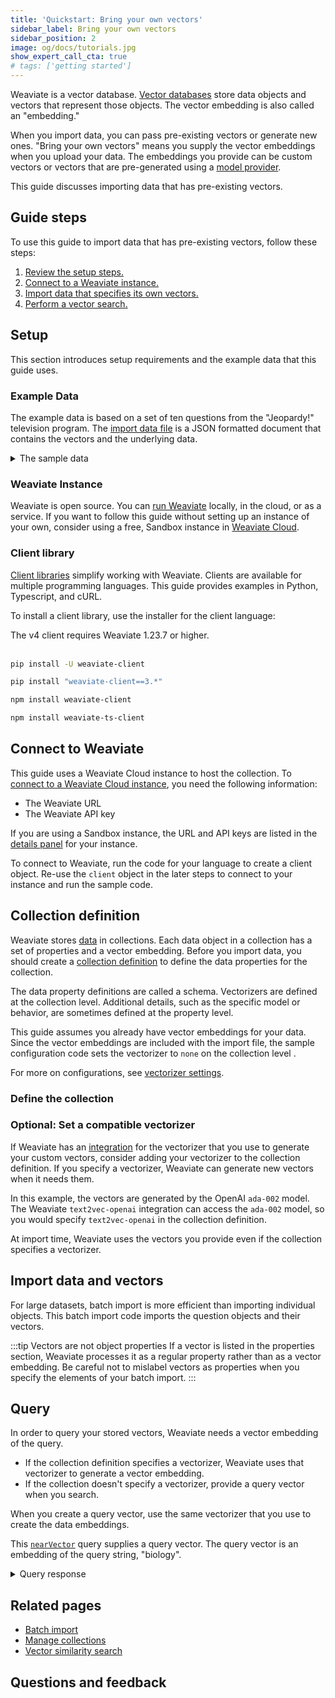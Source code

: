 ```yaml
---
title: 'Quickstart: Bring your own vectors'
sidebar_label: Bring your own vectors
sidebar_position: 2
image: og/docs/tutorials.jpg
show_expert_call_cta: true
# tags: ['getting started']
---
```



Weaviate is a vector database. [Vector databases](https://weaviate.io/blog/what-is-a-vector-database) store data objects and vectors that represent those objects. The vector embedding is also called an "embedding."

When you import data, you can pass pre-existing vectors or generate new ones. "Bring your own vectors" means you supply the vector embeddings when you upload your data. The embeddings you provide can be custom vectors or vectors that are pre-generated using a [model provider](/weaviate/model-providers).

This guide discusses importing data that has pre-existing vectors.

## Guide steps

To use this guide to import data that has pre-existing vectors, follow these steps:

1. [Review the setup steps.](#setup)
1. [Connect to a Weaviate instance.](#connect-to-weaviate)
1. [Import data that specifies its own vectors.](#import-data-and-vectors)
1. [Perform a vector search.](#query)

## Setup

This section introduces setup requirements and the example data that this guide uses.

### Example Data

The example data is based on a set of ten questions from the "Jeopardy!" television program. The [import data file](https://raw.githubusercontent.com/weaviate-tutorials/quickstart/main/data/jeopardy_tiny_with_vectors_all-OpenAI-ada-002.json) is a JSON formatted document that contains the vectors and the underlying data.

<details>
  <summary>The sample data</summary>

The JSON file is based on this data. The vector embeddings are generated with the OpenAI API [`text-embedding-ada-002` model](https://platform.openai.com/docs/guides/embeddings/what-are-embeddings).
  <br/>
  Your vectors can come from any source, including your own vectorizer model or another model provider such as Cohere or Hugging Face.
  <br/>

  | Category | Question | Answer | Vector |
  | :- |:- |:- | :- |
  | SCIENCE | This organ removes excess glucose from the blood & stores it as glycogen | Liver | [ -0.006632288, -0.0042016874, ..., -0.020163147 ] |
  | ANIMALS | It's the only living mammal in the order Proboseidea | Elephant | [ -0.0166891, -0.00092290324, ..., -0.032253385 ] |
  | ANIMALS | The gavial looks very much like a crocodile except for this bodily  feature | the nose or snout | [ -0.015592773, 0.019883318, ..., 0.0033349802 ] |
  | ANIMALS | Weighing around a ton, the eland is the largest species of this animal in Africa | Antelope | [ 0.014535263, -0.016103541, ..., -0.025882969 ] |
  | ANIMALS | Heaviest of all poisonous snakes is this North American rattlesnake | the diamondback rattler | [ -0.0030859283, 0.015239313, ..., -0.021798335 ] |
  | SCIENCE | 2000 news: the Gunnison sage grouse isn't just another northern sage grouse, but a new one of this classification | species | [ -0.0090561025, 0.011155112, ..., -0.023036297 ] |
  | SCIENCE | A metal that is "ductile" can be pulled into this while cold & under  pressure | wire  | [ -0.02735741, 0.01199829, ..., 0.010396339 ] |
  | SCIENCE | In 1953 Watson & Crick built a model of the molecular structure of this, the gene-carrying substance | DNA | [ -0.014227471, 0.020493254, ..., -0.0027445166 ] |
  | SCIENCE | Changes in the tropospheric layer of this are what gives us weather  | the atmosphere          | [ 0.009625228, 0.027518686, ..., -0.0068922946 ] |
  | SCIENCE | In 70-degree air, a plane traveling at about 1,130 feet per second breaks it | Sound barrier  | [ -0.0013459147, 0.0018580769, ..., -0.033439033 ] |

</details>

### Weaviate Instance

Weaviate is open source. You can [run Weaviate](/deploy/index.mdx) locally, in the cloud, or as a service. If you want to follow this guide without setting up an instance of your own, consider using a free, Sandbox instance in [Weaviate Cloud](/cloud/quickstart).

### Client library

[Client libraries](/weaviate/client-libraries) simplify working with Weaviate. Clients are available for multiple programming languages. This guide provides examples in Python, Typescript, and cURL.

To install a client library, use the installer for the client language:

<Tabs groupId="languages">
<TabItem value="py" label="Python Client v4">
The v4 client requires Weaviate 1.23.7 or higher.<br/><br/>

```bash
pip install -U weaviate-client
```
</TabItem>
<TabItem value="py3" label="Python Client v3">

```bash
pip install "weaviate-client==3.*"
```
</TabItem>
<TabItem value="js" label="JS/TS Client v3">

```bash
npm install weaviate-client
```
</TabItem>
<TabItem value="js2" label="JS/TS Client v2">

```bash
npm install weaviate-ts-client
```
</TabItem>
</Tabs>

## Connect to Weaviate

This guide uses a Weaviate Cloud instance to host the collection. To [connect to a Weaviate Cloud instance](/cloud/manage-clusters/connect), you need the following information:

- The Weaviate URL
- The Weaviate API key

If you are using a Sandbox instance, the URL and API keys are listed in the [details panel](/cloud/manage-clusters/connect.mdx) for your instance.

To connect to Weaviate, run the code for your language to create a client object. Re-use the `client` object in the later steps to connect to your instance and run the sample code.


<ConnectToWeaviate />

## Collection definition

Weaviate stores [data](../concepts/data.md) in collections. Each data object in a collection has a set of properties and a vector embedding. Before you import data, you should create a [collection definition](/weaviate/config-refs/collections.mdx) to define the data properties for the collection.

The data property definitions are called a schema. Vectorizers are defined at the collection level. Additional details, such as the specific model or behavior, are sometimes defined at the property level.

This guide assumes you already have vector embeddings for your data. Since the vector embeddings are included with the import file, the sample configuration code sets the vectorizer to `none` on the collection level .

For more on configurations, see [vectorizer settings](../manage-collections/vector-config.mdx#specify-vectorizer-settings).

### Define the collection


<CreateSchema />

### Optional: Set a compatible vectorizer
If Weaviate has an [integration](/weaviate/model-providers) for the vectorizer that you use to generate your custom vectors, consider adding your vectorizer to the collection definition. If you specify a vectorizer, Weaviate can generate new vectors when it needs them.

In this example, the vectors are generated by the OpenAI `ada-002` model. The Weaviate `text2vec-openai` integration can access the `ada-002` model, so you would specify `text2vec-openai` in the collection definition.

At import time, Weaviate uses the vectors you provide even if the collection specifies a vectorizer.

## Import data and vectors

For large datasets, batch import is more efficient than importing individual objects. This batch import code imports the question objects and their vectors.


<ImportQuestionsWithVectors />

:::tip Vectors are not object properties
If a vector is listed in the properties section, Weaviate processes it as a regular property rather than as a vector embedding.
Be careful not to mislabel vectors as properties when you specify the elements of your batch import.
:::

## Query

In order to query your stored vectors, Weaviate needs a vector embedding of the query.

- If the collection definition specifies a vectorizer, Weaviate uses that vectorizer to generate a vector embedding.
- If the collection doesn't specify a vectorizer, provide a query vector when you search.

When you create a query vector, use the same vectorizer that you use to create the data embeddings.

This [`nearVector`](/weaviate/search/similarity#search-with-a-vector) query supplies a query vector. The query vector is an embedding of the query string, "biology".

<Tabs groupId="languages">
<TabItem value="py" label="Python Client v4">
<FilteredTextBlock
  text={ByovAllPyCode}
  startMarker="# ===== Query ====="
  endMarker="# ===== Test import ====="
  language="py"
/>
</TabItem>
<TabItem value="py3" label="Python Client v3">
<FilteredTextBlock
  text={ByovAllPy3Code}
  startMarker="# ===== Query ====="
  endMarker="# ===== Test import ====="
  language="py"
/>
</TabItem>
<TabItem value="js" label="JS/TS Client v3">
<FilteredTextBlock
  text={ByovAllTsCode}
  startMarker="// Query using nearVector"
  endMarker="END-OF-FILE"
  language="ts"
/>
</TabItem>
<TabItem value="js2" label="JS/TS Client v2">
<FilteredTextBlock
  text={ByovAllTsCodeLegacy}
  startMarker="// Query using nearVector"
  endMarker="END-OF-FILE"
  language="tsv2"
/>
</TabItem>
<TabItem value="curl" label="Curl">
<FilteredTextBlock
  text={ByovAllShCode}
  startMarker="# Query"
  endMarker="END-OF-FILE"
  language="bash"
/>
</TabItem>
</Tabs>

<details>
  <summary>Query response</summary>

The response is like this:


<BiologyQuestionsJson />

</details>

## Related pages

- [Batch import](../manage-objects/import.mdx)
- [Manage collections](../manage-collections/index.mdx)
- [Vector similarity search](../search/similarity.md)

## Questions and feedback


<DocsFeedback/>
